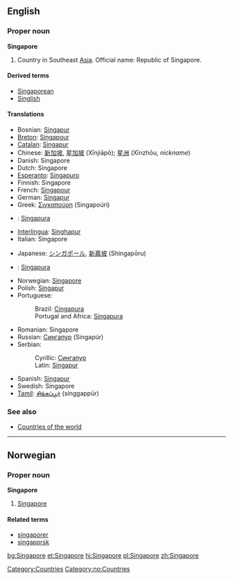 ==English==
{{wikipedia}}
===Proper noun===
'''Singapore'''

# Country in Southeast [[Asia]]. Official name: Republic of Singapore.

====Derived terms====
*[[Singaporean]]
*[[Singlish]]

====Translations====
{{top}}
*Bosnian: [[Singapur#Bosnian|Singapur]] {{m}}
*[[Breton]]: [[Singapour]]
*[[Catalan]]: [[Singapur]]
*Chinese: [[新加坡]], [[星加坡]] (Xīnjiāpō); [[星洲]] (Xīnzhōu, ''nickname'')
*Danish: Singapore
*Dutch: Singapore
*[[Esperanto]]: [[Singapuro]]
*Finnish: Singapore
*French: [[Singapour]] {{m}}
*German: [[Singapur]]
*Greek: [[Σιγκαπούρη]] (Singapoúri) {{f}}
*{{id}}: [[Singapura]]
*[[Interlingua]]: [[Singhapur]]
*Italian: Singapore {{f}}
{{mid}}
*Japanese: [[シンガポール]], [[新嘉坡]] (Shingapōru)
*{{ms}}: [[Singapura]]
*Norwegian: [[#Norwegian|Singapore]]
*Polish: [[Singapur]]
*Portuguese: 
*:Brazil: [[Cingapura]]
*:Portugal and Africa: [[Singapura]] {{f}}
*Romanian: Singapore
*Russian: [[Сингапур]] (Singapúr) {{m}}
*Serbian:
*:Cyrillic: [[Сингапур#Serbian|Сингапур]] {{m}}
*:Latin: [[Singapur#Serbian|Singapur]] {{m}}
*Spanish: [[Singapur]] {{m}}
*Swedish: Singapore
*[[Tamil]]: [[சிங்கப்பூர்]] (singgappūr)
{{bottom}}

===See also===
*[[Countries of the world]]

[[Category:Countries]]

----
==Norwegian==
===Proper noun===
[[Category:no:Countries]]
'''Singapore'''
#[[#English|Singapore]]
====Related terms====
*[[singaporer]]
*[[singaporsk]]
[[bg:Singapore]]
[[et:Singapore]]
[[hi:Singapore]]
[[pl:Singapore]]
[[zh:Singapore]]